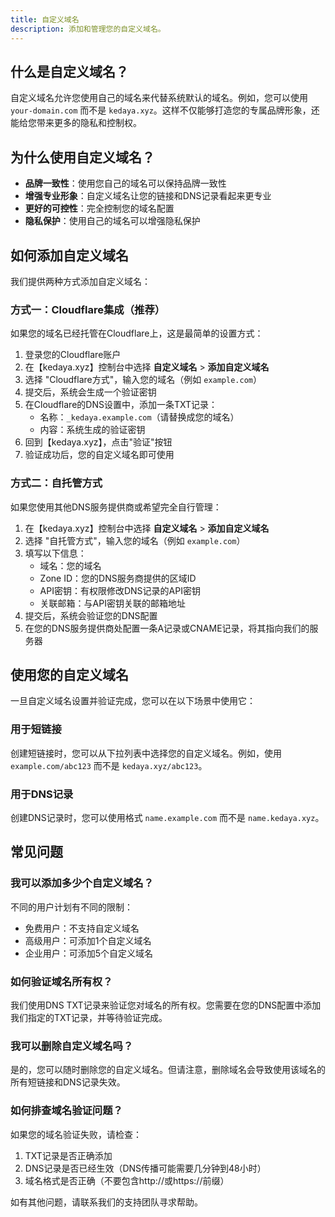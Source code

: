 ```yaml
---
title: 自定义域名
description: 添加和管理您的自定义域名。
---
```


## 什么是自定义域名？

自定义域名允许您使用自己的域名来代替系统默认的域名。例如，您可以使用 `your-domain.com` 而不是 `kedaya.xyz`。这样不仅能够打造您的专属品牌形象，还能给您带来更多的隐私和控制权。

## 为什么使用自定义域名？

- **品牌一致性**：使用您自己的域名可以保持品牌一致性
- **增强专业形象**：自定义域名让您的链接和DNS记录看起来更专业
- **更好的可控性**：完全控制您的域名配置
- **隐私保护**：使用自己的域名可以增强隐私保护

## 如何添加自定义域名

我们提供两种方式添加自定义域名：

### 方式一：Cloudflare集成（推荐）

如果您的域名已经托管在Cloudflare上，这是最简单的设置方式：

1. 登录您的Cloudflare账户
2. 在【kedaya.xyz】控制台中选择 **自定义域名** > **添加自定义域名**
3. 选择 "Cloudflare方式"，输入您的域名（例如 `example.com`）
4. 提交后，系统会生成一个验证密钥
5. 在Cloudflare的DNS设置中，添加一条TXT记录：
   - 名称：`_kedaya.example.com`（请替换成您的域名）
   - 内容：系统生成的验证密钥
6. 回到【kedaya.xyz】，点击"验证"按钮
7. 验证成功后，您的自定义域名即可使用

### 方式二：自托管方式

如果您使用其他DNS服务提供商或希望完全自行管理：

1. 在【kedaya.xyz】控制台中选择 **自定义域名** > **添加自定义域名**
2. 选择 "自托管方式"，输入您的域名（例如 `example.com`）
3. 填写以下信息：
   - 域名：您的域名
   - Zone ID：您的DNS服务商提供的区域ID
   - API密钥：有权限修改DNS记录的API密钥
   - 关联邮箱：与API密钥关联的邮箱地址
4. 提交后，系统会验证您的DNS配置
5. 在您的DNS服务提供商处配置一条A记录或CNAME记录，将其指向我们的服务器

## 使用您的自定义域名

一旦自定义域名设置并验证完成，您可以在以下场景中使用它：

### 用于短链接

创建短链接时，您可以从下拉列表中选择您的自定义域名。例如，使用 `example.com/abc123` 而不是 `kedaya.xyz/abc123`。

### 用于DNS记录

创建DNS记录时，您可以使用格式 `name.example.com` 而不是 `name.kedaya.xyz`。

## 常见问题

### 我可以添加多少个自定义域名？

不同的用户计划有不同的限制：
- 免费用户：不支持自定义域名
- 高级用户：可添加1个自定义域名
- 企业用户：可添加5个自定义域名

### 如何验证域名所有权？

我们使用DNS TXT记录来验证您对域名的所有权。您需要在您的DNS配置中添加我们指定的TXT记录，并等待验证完成。

### 我可以删除自定义域名吗？

是的，您可以随时删除您的自定义域名。但请注意，删除域名会导致使用该域名的所有短链接和DNS记录失效。

### 如何排查域名验证问题？

如果您的域名验证失败，请检查：
1. TXT记录是否正确添加
2. DNS记录是否已经生效（DNS传播可能需要几分钟到48小时）
3. 域名格式是否正确（不要包含http://或https://前缀）

如有其他问题，请联系我们的支持团队寻求帮助。 